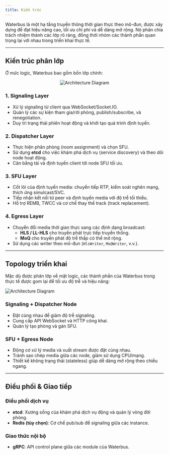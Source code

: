 ```yaml
---
title: Kiến trúc
---
```


Waterbus là một hạ tầng truyền thông thời gian thực theo mô-đun, được xây dựng để đạt hiệu năng cao, tối ưu chi phí và dễ dàng mở rộng. Nó phân chia trách nhiệm thành các lớp rõ ràng, đồng thời nhóm các thành phần quan trọng lại với nhau trong triển khai thực tế.

---

## Kiến trúc phân lớp

Ở mức logic, Waterbus bao gồm bốn lớp chính:

<div align="center">
  <img src="/images/layer-arch.svg" alt="Architecture Diagram" />
</div>

### 1. Signaling Layer

- Xử lý signaling từ client qua WebSocket/Socket.IO.
- Quản lý các sự kiện tham gia/rời phòng, publish/subscribe, và renegotiation.
- Duy trì trạng thái phiên hoạt động và khởi tạo quá trình định tuyến.

### 2. Dispatcher Layer

- Thực hiện phân phòng (room assignment) và chọn SFU.
- Sử dụng **etcd** cho việc khám phá dịch vụ (service discovery) và theo dõi node hoạt động.
- Cân bằng tải và định tuyến client tới node SFU tối ưu.

### 3. SFU Layer

- Cốt lõi của định tuyến media: chuyển tiếp RTP, kiểm soát nghẽn mạng, thích ứng simulcast/SVC.
- Tiếp nhận kết nối từ peer và định tuyến media với độ trễ tối thiểu.
- Hỗ trợ REMB, TWCC và cơ chế thay thế track (track replacement).

### 4. Egress Layer

- Chuyển đổi media thời gian thực sang các định dạng broadcast:
  - **HLS / LL-HLS** cho truyền phát trực tiếp truyền thống.
  - **MoQ** cho truyền phát độ trễ thấp có thể mở rộng.
- Sử dụng các writer theo mô-đun (`HlsWriter`, `MoQWriter`, v.v.).

---

## Topology triển khai

Mặc dù được phân lớp về mặt logic, các thành phần của Waterbus trong thực tế được gom lại để tối ưu độ trễ và hiệu năng:

<img src="/images/arch.svg" alt="Architecture Diagram" />

### Signaling + Dispatcher Node

- Đặt cùng nhau để giảm độ trễ signaling.
- Cung cấp API WebSocket và HTTP công khai.
- Quản lý tạo phòng và gán SFU.

### SFU + Egress Node

- Động cơ xử lý media và xuất stream được đặt cùng nhau.
- Tránh sao chép media giữa các node, giảm sử dụng CPU/mạng.
- Thiết kế không trạng thái (stateless) giúp dễ dàng mở rộng theo chiều ngang.

---

## Điều phối & Giao tiếp

### Điều phối dịch vụ

- **etcd**: Xương sống của khám phá dịch vụ động và quản lý vòng đời phòng.
- **Redis (tùy chọn)**: Cơ chế pub/sub để signaling giữa các instance.

### Giao thức nội bộ

- **gRPC**: API control plane giữa các module của Waterbus.
